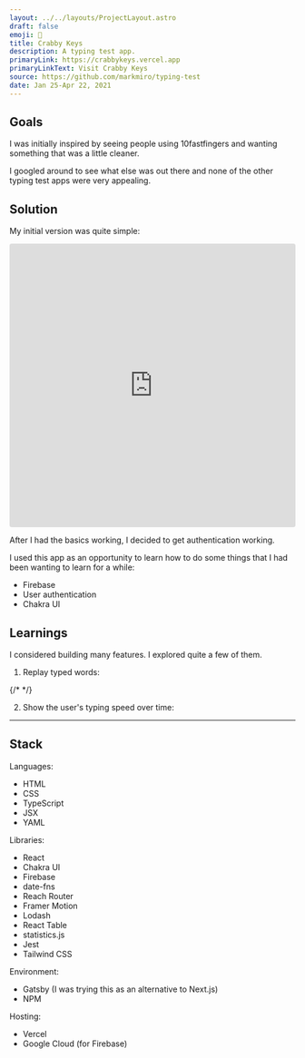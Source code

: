 ```yaml
---
layout: ../../layouts/ProjectLayout.astro
draft: false
emoji: 🦀
title: Crabby Keys
description: A typing test app.
primaryLink: https://crabbykeys.vercel.app
primaryLinkText: Visit Crabby Keys
source: https://github.com/markmiro/typing-test
date: Jan 25-Apr 22, 2021
---
```



## Goals

I was initially inspired by seeing people using 10fastfingers and wanting something that was a little cleaner.

<S3Image src="projects/typing-test/10fastfingers.com_typing-test_english.png" />

I googled around to see what else was out there and none of the other typing test apps were very appealing.

## Solution

My initial version was quite simple:

<iframe src="https://codesandbox.io/embed/typing-test-b55zi?fontsize=14&hidenavigation=1&theme=dark&view=preview"
  style="width:100%; height:500px; border:0; border-radius: 4px; overflow:hidden;"
  title="typing-test"
  allow="accelerometer; ambient-light-sensor; camera; encrypted-media; geolocation; gyroscope; hid; microphone; midi; payment; usb; vr; xr-spatial-tracking"
  sandbox="allow-forms allow-modals allow-popups allow-presentation allow-same-origin allow-scripts"
></iframe>

After I had the basics working, I decided to get authentication working.



I used this app as an opportunity to learn how to do some things that I had been wanting to learn for a while:
- Firebase
- User authentication
- Chakra UI

## Learnings

I considered building many features. I explored quite a few of them.

1) Replay typed words:

{/* <S3Image src="projects/typing-test/replay-typed-words.png" /> */}

<S3Video src="projects/typing-test/replay-typed-words.mp4" />

2) Show the user's typing speed over time:

<S3Image src="projects/typing-test/stats.png" />

---

## Stack

Languages:

- HTML
- CSS
- TypeScript
- JSX
- YAML

Libraries:

- React
- Chakra UI
- Firebase
- date-fns
- Reach Router
- Framer Motion
- Lodash
- React Table
- statistics.js
- Jest
- Tailwind CSS

Environment:

- Gatsby (I was trying this as an alternative to Next.js)
- NPM

Hosting:

- Vercel
- Google Cloud (for Firebase)